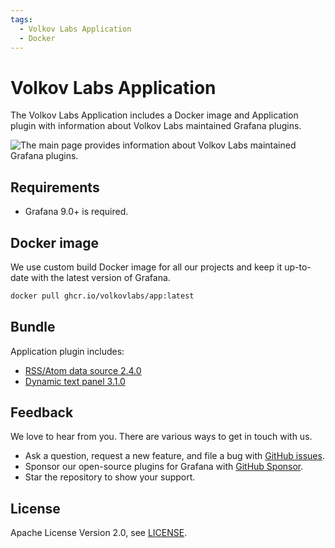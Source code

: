 ```yaml
---
tags:
  - Volkov Labs Application
  - Docker
---
```



# Volkov Labs Application

The Volkov Labs Application includes a Docker image and Application plugin with information about Volkov Labs maintained Grafana plugins.

<Image
  title="The main page provides information about Volkov Labs maintained Grafana plugins."
  src="/img/projects/volkovlabs-app/app.png"
/>

## Requirements

- Grafana 9.0+ is required.

## Docker image

We use custom build Docker image for all our projects and keep it up-to-date with the latest version of Grafana.

```bash
docker pull ghcr.io/volkovlabs/app:latest
```

## Bundle

Application plugin includes:

- [RSS/Atom data source 2.4.0](/plugins/volkovlabs-rss-datasource)
- [Dynamic text panel 3.1.0](/plugins/volkovlabs-dynamictext-panel)

## Feedback

We love to hear from you. There are various ways to get in touch with us.

- Ask a question, request a new feature, and file a bug with [GitHub issues](https://github.com/volkovlabs/volkovlabs-app/issues/new/choose).
- Sponsor our open-source plugins for Grafana with [GitHub Sponsor](https://github.com/sponsors/VolkovLabs).
- Star the repository to show your support.

## License

Apache License Version 2.0, see [LICENSE](https://github.com/volkovlabs/volkovlabs-app/blob/main/LICENSE).

